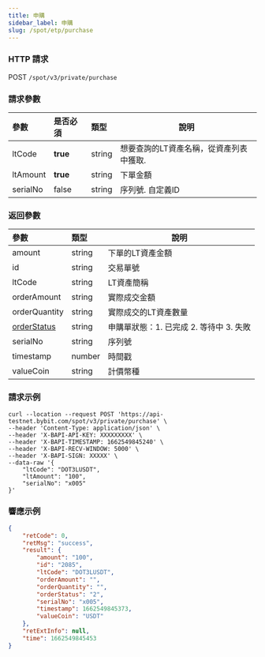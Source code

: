 ```yaml
---
title: 申購
sidebar_label: 申購
slug: /spot/etp/purchase
---
```


### HTTP 請求
POST <code>/spot/v3/private/purchase</code>

### 請求參數
| 參數 | 是否必須 | 類型 | 說明|
|:----- |:-------|:-----|------ |
|ltCode|<b>true</b>|string|想要查詢的LT資產名稱，從資產列表中獲取.|
|ltAmount|<b>true</b>|string|下單金額|
|serialNo|false|string|序列號. 自定義ID|

### 返回參數
| 參數 | 類型 | 說明|
|:----- |:-----|----- |
|amount|string|下單的LT資產金額|
|id|string|交易單號|
|ltCode|string|LT資產簡稱|
|orderAmount|string|實際成交金額|
|orderQuantity|string|實際成交的LT資產數量|
|[orderStatus](../enum#ltorderstatus)|string|申購單狀態：1. 已完成 2. 等待中 3. 失敗|
|serialNo|string|序列號|
|timestamp|number |時間戳|
|valueCoin|string|計價幣種|

### 請求示例

```http
curl --location --request POST 'https://api-testnet.bybit.com/spot/v3/private/purchase' \
--header 'Content-Type: application/json' \
--header 'X-BAPI-API-KEY: XXXXXXXXX' \
--header 'X-BAPI-TIMESTAMP: 1662549845240' \
--header 'X-BAPI-RECV-WINDOW: 5000' \
--header 'X-BAPI-SIGN: XXXXX' \
--data-raw '{
    "ltCode": "DOT3LUSDT",
    "ltAmount": "100",
    "serialNo": "x005"
}'
```

### 響應示例

```json
{
    "retCode": 0,
    "retMsg": "success",
    "result": {
        "amount": "100",
        "id": "2085",
        "ltCode": "DOT3LUSDT",
        "orderAmount": "",
        "orderQuantity": "",
        "orderStatus": "2",
        "serialNo": "x005",
        "timestamp": 1662549845373,
        "valueCoin": "USDT"
    },
    "retExtInfo": null,
    "time": 1662549845453
}
```
